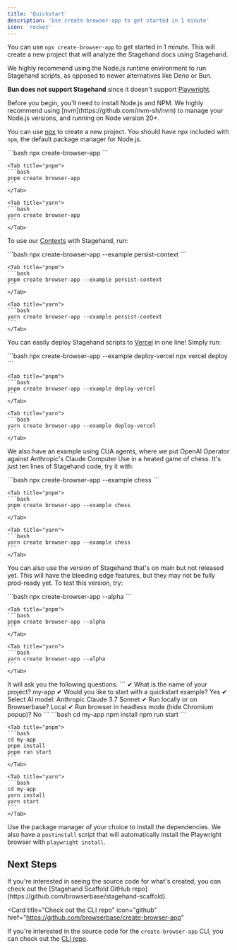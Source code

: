 ```yaml
---
title: 'Quickstart'
description: 'Use create-browser-app to get started in 1 minute'
icon: 'rocket'
---
```


You can use `npx create-browser-app` to get started in 1 minute. This will create a new project that will analyze the Stagehand docs using Stagehand.

<Tip>
We highly recommend using the Node.js runtime environment to run Stagehand scripts, as opposed to newer alternatives like Deno or Bun. 

**Bun does not support Stagehand** since it doesn't support [Playwright](https://github.com/search?q=repo:oven-sh/bun+playwright&type=issues).
</Tip>

<Steps>
<Step title="Prerequisites">
   Before you begin, you'll need to install Node.js and NPM. We highly recommend using [nvm](https://github.com/nvm-sh/nvm) to manage your Node.js versions, and running on Node version 20+.
</Step>

<Step title="Create a new project">

You can use [npx](https://docs.npmjs.com/cli/v8/commands/npx) to create a new project. You should have npx included with `npm`, the default package manager for Node.js. 

<Tabs>
	<Tab title="npm">
	```bash
	npx create-browser-app
	```
	</Tab>

	<Tab title="pnpm">
	```bash
	pnpm create browser-app
	```
	</Tab>

	<Tab title="yarn">
	```bash
	yarn create browser-app
	```
	</Tab>
</Tabs>

To use our [Contexts](https://docs.browserbase.com/features/contexts) with Stagehand, run:

<Tabs>
	<Tab title="npm">
	```bash
	npx create-browser-app --example persist-context
	```
	</Tab>

	<Tab title="pnpm">
	```bash
	pnpm create browser-app --example persist-context
	```
	</Tab>

	<Tab title="yarn">
	```bash
	yarn create browser-app --example persist-context
	```
	</Tab>
</Tabs>

You can easily deploy Stagehand scripts to [Vercel](https://vercel.com/) in one line! Simply run:

<Tabs>
	<Tab title="npm">
	```bash
	npx create-browser-app --example deploy-vercel
	npx vercel deploy
	```
	</Tab>

	<Tab title="pnpm">
	```bash
	pnpm create browser-app --example deploy-vercel
	```
	</Tab>

	<Tab title="yarn">
	```bash
	yarn create browser-app --example deploy-vercel
	```
	</Tab>
</Tabs>

We also have an example using CUA agents, where we put OpenAI Operator against Anthropic's Claude Computer Use in a heated game of chess. It's just ten lines of Stagehand code, try it with:

<Tabs>
	<Tab title="npm">
	```bash
	npx create-browser-app --example chess
	```
	</Tab>

	<Tab title="pnpm">
	```bash
	pnpm create browser-app --example chess
	```
	</Tab>

	<Tab title="yarn">
	```bash
	yarn create browser-app --example chess
	```
	</Tab>
</Tabs>

You can also use the version of Stagehand that's on main but not released yet. This will have the bleeding edge features, but they may not be fully prod-ready yet. To test this version, try:

<Tabs>
	<Tab title="npm">
	```bash
	npx create-browser-app --alpha
	```
	</Tab>

	<Tab title="pnpm">
	```bash
	pnpm create browser-app --alpha
	```
	</Tab>

	<Tab title="yarn">
	```bash
	yarn create browser-app --alpha
	```
	</Tab>
</Tabs>
It will ask you the following questions:
```
✔ What is the name of your project? my-app
✔ Would you like to start with a quickstart example? Yes
✔ Select AI model: Anthropic Claude 3.7 Sonnet
✔ Run locally or on Browserbase? Local
✔ Run browser in headless mode (hide Chromium popup)?  No
```

</Step>

<Step title="Install dependencies and run the script">
<Tabs>
	<Tab title="npm">
	```bash
	cd my-app
	npm install
	npm run start
	```
	</Tab>

	<Tab title="pnpm">
	```bash
	cd my-app
	pnpm install
	pnpm run start
	```
	</Tab>

	<Tab title="yarn">
	```bash
	cd my-app
	yarn install
	yarn start
	```
	</Tab>
</Tabs>

Use the package manager of your choice to install the dependencies. We also have a `postinstall` script that will automatically install the Playwright browser with `playwright install`.
</Step>
</Steps>

## Next Steps

<CardGroup cols={2}>
<Card
  title="Check out the scaffold repo"
  icon="github"
  href="https://github.com/browserbase/stagehand-scaffold"
>
  If you're interested in seeing the source code for what's created, you can check out the [Stagehand Scaffold GitHub repo](https://github.com/browserbase/stagehand-scaffold).
</Card>

<Card
  title="Check out the CLI repo"
  icon="github"
  href="https://github.com/browserbase/create-browser-app"
>
  If you're interested in the source code for the `create-browser-app` CLI, you can check out the [CLI repo](https://github.com/browserbase/create-browser-app).
</Card>
</CardGroup>
